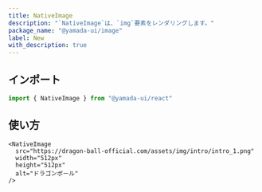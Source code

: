 ```yaml
---
title: NativeImage
description: "`NativeImage`は、`img`要素をレンダリングします。"
package_name: "@yamada-ui/image"
label: New
with_description: true
---
```


## インポート

```ts
import { NativeImage } from "@yamada-ui/react"
```

## 使い方

```tsx
<NativeImage
  src="https://dragon-ball-official.com/assets/img/intro/intro_1.png"
  width="512px"
  height="512px"
  alt="ドラゴンボール"
/>
```
